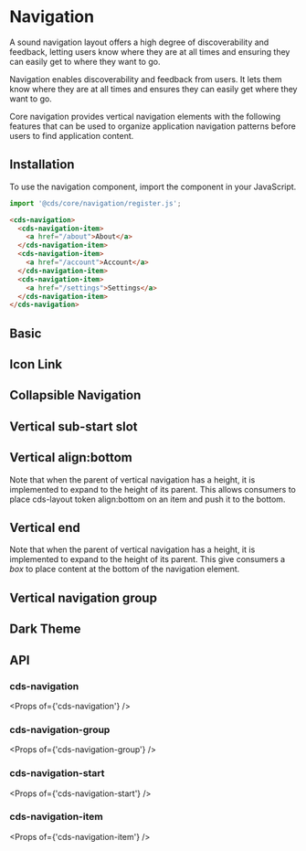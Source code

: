 
<Meta title="Components/Navigation" />

# Navigation

A sound navigation layout offers a high degree of discoverability and feedback, letting users know where they are at all
times and ensuring they can easily get to where they want to go.

Navigation enables discoverability and feedback from users. It lets them know where they are at all times and ensures
they can easily get where they want to go.

Core navigation provides vertical navigation elements with the following features that can be used to organize
application navigation patterns before users to find application content.

## Installation

To use the navigation component, import the component in your JavaScript.

```typescript
import '@cds/core/navigation/register.js';
```

```html
<cds-navigation>
  <cds-navigation-item>
    <a href="/about">About</a>
  </cds-navigation-item>
  <cds-navigation-item>
    <a href="/account">Account</a>
  </cds-navigation-item>
  <cds-navigation-item>
    <a href="/settings">Settings</a>
  </cds-navigation-item>
</cds-navigation>
```

## Basic

<Preview>
  <Story id="stories-navigation--vertical-basic" />
</Preview>

## Icon Link

<Preview>
  <Story id="stories-navigation--vertical-icon-link" />
</Preview>

## Collapsible Navigation

<Preview>
  <Story id="stories-navigation--collapsible-vertical-navigation" />
</Preview>

## Vertical sub-start slot

<Preview>
  <Story id="stories-navigation--vertical-basic-sub-start" />
</Preview>

## Vertical align:bottom

Note that when the parent of vertical navigation has a height, it is implemented to expand to the height of its parent.
This allows consumers to place cds-layout token align:bottom on an item and push it to the bottom.

<Preview>
  <Story id="stories-navigation--vertical-align-bottom" />
</Preview>

## Vertical end

Note that when the parent of vertical navigation has a height, it is implemented to expand to the height of its parent.
This give consumers a _box_ to place content at the bottom of the navigation element.

<Preview>
  <Story id="stories-navigation--vertical-end" />
</Preview>

## Vertical navigation group

<Preview>
  <Story id="stories-navigation--navigation-groups" />
</Preview>

## Dark Theme

<Preview>
  <Story id="stories-navigation--dark-theme" />
</Preview>

## API

### cds-navigation

<Props of={'cds-navigation'} />

### cds-navigation-group

<Props of={'cds-navigation-group'} />

### cds-navigation-start

<Props of={'cds-navigation-start'} />

### cds-navigation-item

<Props of={'cds-navigation-item'} />
